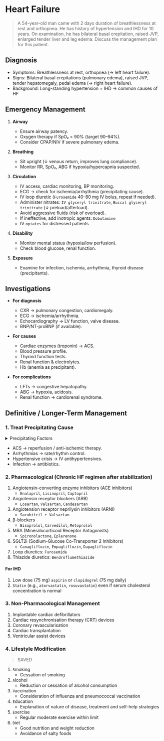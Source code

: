 # Heart Failure

> A 54-year-old man came with 2 days duration of breathlessness at rest and orthopnea. He has history of hypertension and IHD for 10 years. On examination, he has bilateral basal crepitation, raised JVP, enlarged tender liver and leg edema. Discuss the management plan for this patient.

## Diagnosis

- Symptoms: Breathlessness at rest, orthopnea (→ left heart failure).
- Signs: Bilateral basal crepitations (pulmonary edema), raised JVP, tender hepatomegaly, pedal edema (→ right heart failure).
- Background: Long-standing hypertension + IHD → common causes of HF

## Emergency Management

1. **Airway**

   - Ensure airway patency.
   - Oxygen therapy if SpO₂ \< 90% (target 90–94%).
   - Consider CPAP/NIV if severe pulmonary edema.

2. **Breathing**

   - Sit upright (↓ venous return, improves lung compliance).
   - Monitor RR, SpO₂, ABG if hypoxia/hypercapnia suspected.

3. **Circulation**

   - IV access, cardiac monitoring, BP monitoring.
   - ECG → check for ischemia/arrhythmia (precipitating cause).
   - IV loop diuretic (`Furosemide` 40–80 mg IV bolus, repeat if needed).
   - Administer nitrates: `IV glyceryl trinitrate`, `Buccal glyceryl trinitrate` (↓ preload/afterload).
   - Avoid aggressive fluids (risk of overload).
   - If ineffective, add inotropic agents: `Dobutamine`
   - IV `opiates` for distressed patients

4. **Disability**

   - Monitor mental status (hypoxia/low perfusion).
   - Check blood glucose, renal function.

5. **Exposure**

   - Examine for infection, ischemia, arrhythmia, thyroid disease (precipitants).

## Investigations

- **For diagnosis**

  - CXR → pulmonary congestion, cardiomegaly.
  - ECG → ischemia/arrhythmia.
  - Echocardiography → LV function, valve disease.
  - BNP/NT-proBNP (if available).

- **For causes**

  - Cardiac enzymes (troponin) → ACS.
  - Blood pressure profile.
  - Thyroid function tests.
  - Renal function & electrolytes.
  - Hb (anemia as precipitant).

- **For complications**

  - LFTs → congestive hepatopathy.
  - ABG → hypoxia, acidosis.
  - Renal function → cardiorenal syndrome.

## Definitive / Longer-Term Management

### 1. Treat Precipitating Cause

<details>
<summary>Precipitating Factors</summary>

> I FAIL Drug Therapy PATH

1. Myocardial **i**schaemia or infarction
1. Intravenous **f**luid overload
1. **A**rrhythmia
1. Intercurrent **i**llness
1. **L**ung (Pulmonary) embolism
1. **Drug** with negative inotropic (β-blocker) or fluid-retaining properties (NSAIDs, glucocorticoids)
1. Inappropriate reduction of **therapy**
1. Increase metabolic demand (**P**regnancy, **A**naemia, **Th**yrotoxicosis)

</details>

- ACS → reperfusion / anti-ischemic therapy.
- Arrhythmias → rate/rhythm control.
- Hypertensive crisis → IV antihypertensives.
- Infection → antibiotics.

### 2. Pharmacological (Chronic HF regimen after stabilization)

1. Angiotensin-converting enzyme inhibitors (ACE inhibitors)
   - `Enalapril`, `Lisinopril`, `Captopril`
1. Angiotensin receptor blockers (ARB)
   - `Losartan`, `Valsartan`, `Candesartan`
1. Angiotension receptor neprilysin inhibitors (ARNI)
   - `Sacubitril + Valsartan`
1. β-blockers
   - `Bisoprolol`, `Carvedilol`, `Metoprolol`
1. MRA (Mineralocorticoid Receptor Antagonists)
   - `Spironolactone`, `Eplerenone`
1. SGLT2i (Sodium-Glucose Co-Transporter 2 Inhibitors)
   - `Canagliflozin`, `Empagliflozin`, `Dapagliflozin`
1. Loop diuretics: `Furosemide`
1. Thiazide diuretics: `Bendroflumethiazide`

#### For IHD

1. Low dose (75 mg) `aspirin` or `clopidogrel` (75 mg daily)
1. `Statin` (e.g., `atorvastatin`, `rosuvastatin`) even if serum cholesterol concentration is normal

### 3. Non-Pharmacological Management

1. Implantable cardiac defibrillators
1. Cardiac resynchronisation therapy (CRT) devices
1. Coronary revascularisation
1. Cardiac transplantation
1. Ventricular assist devices

### 4. Lifestyle Modification

> SAVED

1. `S`moking
   - Cessation of smoking
1. `A`lcohol
   - Reduction or cessation of alcohol consumption
1. `V`accination
   - Consideration of influenza and pneumococcal vaccination
1. `E`ducation
   - Explanation of nature of disease, treatment and self-help strategies
1. `E`xercise
   - Regular moderate exercise within limit
1. `D`iet
   - Good nutrition and weight reduction
   - Avoidance of salty foods
